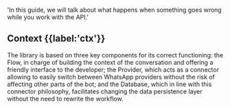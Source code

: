  'In this guide, we will talk about what happens when something goes wrong while you work with the API.'

## Context {{label:'ctx'}}

The library is based on three key components for its correct functioning: the Flow, in charge of building the context of the conversation and offering a friendly interface to the developer; the Provider, which acts as a connector allowing to easily switch between WhatsApp providers without the risk of affecting other parts of the bot; and the Database, which in line with this connector philosophy, facilitates changing the data persistence layer without the need to rewrite the workflow.

